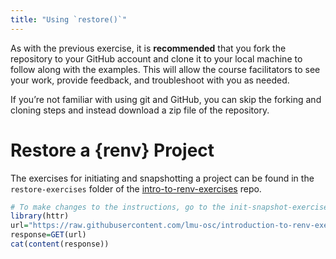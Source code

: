 ```yaml
---
title: "Using `restore()`"
---
```


As with the previous exercise, it is **recommended** that you fork the repository to your GitHub account and clone it to your local machine to follow along with the examples. This will allow the course facilitators to see your work, provide feedback, and troubleshoot with you as needed.

If you're not familiar with using git and GitHub, you can skip the forking and cloning steps and instead download a zip file of the repository.


<!-- ``` r -->
<!-- renv::dependencies() -->
<!-- #> Finding R package dependencies ... Done! -->
<!-- #>                                                                                                                      Source -->
<!-- #> 1  /Users/<USER>/Documents/Coding/Open Science Center/introduction-to-renv-exercises/restore-exercises/billboard_100.R -->
<!-- #> 2  /Users/<USER>/Documents/Coding/Open Science Center/introduction-to-renv-exercises/restore-exercises/billboard_100.R -->
<!-- #> 3 /Users/<USER>/Documents/Coding/Open Science Center/introduction-to-renv-exercises/restore-exercises/presentation.qmd -->
<!-- #> 4 /Users/<USER>/Documents/Coding/Open Science Center/introduction-to-renv-exercises/restore-exercises/presentation.qmd -->
<!-- #> 5 /Users/<USER>/Documents/Coding/Open Science Center/introduction-to-renv-exercises/restore-exercises/presentation.qmd -->
<!-- #> 6        /Users/<USER>/Documents/Coding/Open Science Center/introduction-to-renv-exercises/restore-exercises/renv.lock -->
<!-- #>     Package Require Version   Dev -->
<!-- #> 1     dplyr                 FALSE -->
<!-- #> 2     tidyr                 FALSE -->
<!-- #> 3     dplyr                 FALSE -->
<!-- #> 4   ggplot2                 FALSE -->
<!-- #> 5 rmarkdown                 FALSE -->
<!-- #> 6      renv                 FALSE -->
<!-- ``` -->

<!-- > Warning message: -->
<!-- The 'yaml' package is required to parse dependencies within Quarto Markdown files -->
<!-- Consider installing it with `install.packages("yaml")`.  -->


# Restore a {renv} Project

The exercises for initiating and snapshotting a project can be found in the `restore-exercises` folder of the [intro-to-renv-exercises](https://github.com/lmu-osc/introduction-to-renv-exercises/tree/main) repo.


```r

# To make changes to the instructions, go to the init-snapshot-exercises-instructions.md file in the intro-to-renv-exercises repository!
library(httr)
url="https://raw.githubusercontent.com/lmu-osc/introduction-to-renv-exercises/main/restore-exercises/README.md"
response=GET(url)
cat(content(response))

```